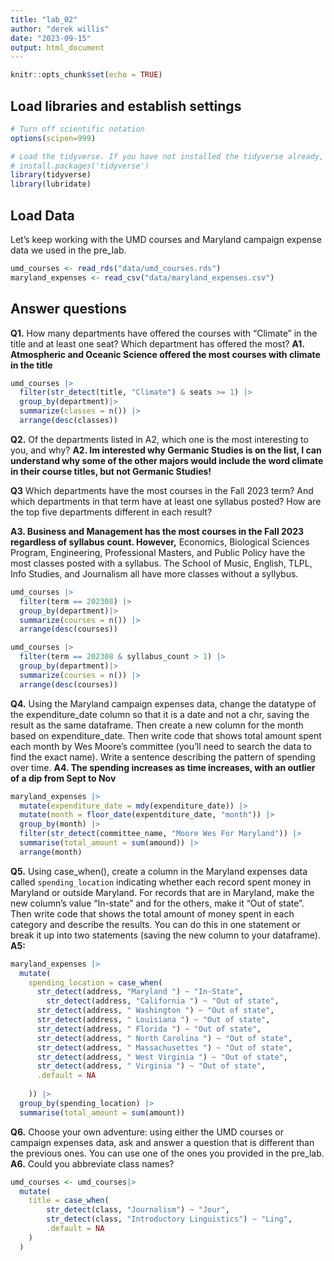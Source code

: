 ```yaml
---
title: "lab_02"
author: "derek willis"
date: "2023-09-15"
output: html_document
---
```


```r
knitr::opts_chunk$set(echo = TRUE)
```

## Load libraries and establish settings

```r
# Turn off scientific notation
options(scipen=999)

# Load the tidyverse. If you have not installed the tidyverse already, remove the # from the next line and run it first.  
# install.packages('tidyverse')
library(tidyverse) 
library(lubridate)
```

## Load Data

Let's keep working with the UMD courses and Maryland campaign expense data we used in the pre_lab.

```r
umd_courses <- read_rds("data/umd_courses.rds")
maryland_expenses <- read_csv("data/maryland_expenses.csv")
```

## Answer questions

**Q1.** How many departments have offered the courses with "Climate" in the title and at least one seat? Which department has offered the most? **A1. Atmospheric and Oceanic Science offered the most courses with climate in the title**

```r
umd_courses |>
  filter(str_detect(title, "Climate") & seats >= 1) |>
  group_by(department)|>
  summarize(classes = n()) |>
  arrange(desc(classes))
```

**Q2.** Of the departments listed in A2, which one is the most interesting to you, and why? **A2. Im interested why Germanic Studies is on the list, I can understand why some of the other majors would include the word climate in their course titles, but not Germanic Studies!**

**Q3** Which departments have the most courses in the Fall 2023 term? And which departments in that term have at least one syllabus posted? How are the top five departments different in each result?

**A3. Business and Management has the most courses in the Fall 2023 regardless of syllabus count. However,** Economics, Biological Sciences Program, Engineering, Professional Masters, and Public Policy have the most classes posted with a syllabus. The School of Music, English, TLPL, Info Studies, and Journalism all have more classes without a syllybus.

```r
umd_courses |>
  filter(term == 202308) |>
  group_by(department)|>
  summarize(courses = n()) |>
  arrange(desc(courses))

umd_courses |>
  filter(term == 202308 & syllabus_count > 1) |>
  group_by(department)|>
  summarize(courses = n()) |>
  arrange(desc(courses))
```

**Q4.** Using the Maryland campaign expenses data, change the datatype of the expenditure_date column so that it is a date and not a chr, saving the result as the same dataframe. Then create a new column for the month based on expenditure_date. Then write code that shows total amount spent each month by Wes Moore's committee (you'll need to search the data to find the exact name). Write a sentence describing the pattern of spending over time. **A4. The spending increases as time increases, with an outlier of a dip from Sept to Nov**

```r
maryland_expenses |>
  mutate(expenditure_date = mdy(expenditure_date)) |>
  mutate(month = floor_date(expentditure_date, "month")) |>
  group_by(month) |>
  filter(str_detect(committee_name, "Moore Wes For Maryland")) |>
  summarise(total_amount = sum(amound)) |>
  arrange(month)
```

**Q5.** Using case_when(), create a column in the Maryland expenses data called `spending_location` indicating whether each record spent money in Maryland or outside Maryland. For records that are in Maryland, make the new column's value "In-state" and for the others, make it "Out of state". Then write code that shows the total amount of money spent in each category and describe the results. You can do this in one statement or break it up into two statements (saving the new column to your dataframe). **A5:**

```r
maryland_expenses |>
  mutate(
    spending_location = case_when(
      str_detect(address, "Maryland ") ~ "In-State",
        str_detect(address, "California ") ~ "Out of state",
      str_detect(address, " Washington ") ~ "Out of state",
      str_detect(address, " Louisiana ") ~ "Out of state",
      str_detect(address, " Florida ") ~ "Out of state",
      str_detect(address, " North Carolina ") ~ "Out of state",
      str_detect(address, " Massachusettes ") ~ "Out of state",
      str_detect(address, " West Virginia ") ~ "Out of state",
      str_detect(address, " Virginia ") ~ "Out of state",
      .default = NA
      
    )) |>
  group_by(spending_location) |>
  summarise(total_amount = sum(amount))
```

**Q6.** Choose your own adventure: using either the UMD courses or campaign expenses data, ask and answer a question that is different than the previous ones. You can use one of the ones you provided in the pre_lab. **A6.** Could you abbreviate class names?

```r
umd_courses <- umd_courses|>
  mutate(
    title = case_when(
        str_detect(class, "Journalism") ~ "Jour",
        str_detect(class, "Introductory Linguistics") ~ "Ling",
        .default = NA
    )
  )
```
